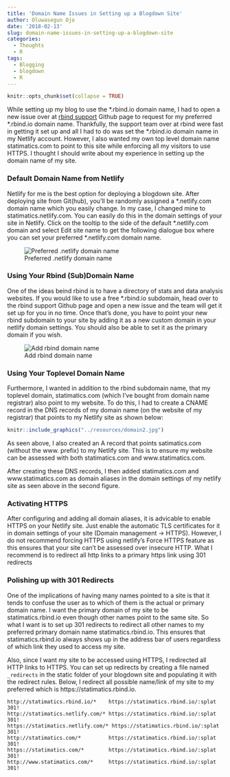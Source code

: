 ```yaml
---
title: 'Domain Name Issues in Setting up a Blogdown Site'
author: Oluwasegun Ojo
date: '2018-02-13'
slug: domain-name-issues-in-setting-up-a-blogdown-site
categories:
  - Thoughts
  - R
tags:
  - Blogging
  - blogdown
  - R
---
```


```r
knitr::opts_chunk$set(collapse = TRUE)
```

While setting up my blog to use the \*.rbind.io domain name, I had to open a new issue over at [rbind support](https://github.com/rbind/support/issues) Github page to request for my preferred \*.rbind.io domain name. Thankfully, the support team over at rbind were fast in getting it set up and all I had to do was set the \*.rbind.io domain name in my Netlify account. However, I also wanted my own top level domain name statimatics.com to point to this site while enforcing all my visitors to use HTTPS. I thought I should write about my experience in setting up the domain name of my site.

### Default Domain Name from Netlify
Netlify for me is the best option for deploying a blogdown site. After deploying site from Git(hub), you'll be randomly assigned a \*.netlify.com domain name which you easily change. In my case, I changed mine to statimatics.netlify.com. You can easily do this in the domain settings of your site in Netlify. Click on the tooltip to the side of the default \*.netlify.com domain and select Edit site name to get the following dialogue box where you can set your preferred \*.netlify.com domain name.

![Preferred .netlify domain name](../resources/domain1.jpg)

### Using Your Rbind (Sub)Domain Name
One of the ideas beind rbind is to have a directory of stats and data analysis websites. If you would like to use a free \*.rbind.io subdomain, head over to the rbind support Github page and open a new issue and the team will get it set up for you in no time. Once that's done, you have to point your new rbind subdomain to your site by adding it as a new custom domain in your netlify domain settings. You should also be able to set it as the primary domain if you wish.

![Add rbind domain name](../resources/domain.jpg)

### Using Your Toplevel Domain Name
Furthermore, I wanted in addition to the rbind subdomain name, that my toplevel domain, statimatics.com (which I've bought from domain name registrar) also  point to my website.  To do this, I had to create a CNAME record in the DNS records of my domain name (on the website of my registrar) that points to my Netlify site as shown below:

```r
knitr::include_graphics("../resources/domain2.jpg")
```


As seen above, I also created an A record that points satimatics.com (without the www. prefix) to my Netlify site. This is to ensure my website can be assessed with both statimatics.com and www.statimatics.com. 

After creating these DNS records, I then added statimatics.com and www.statimatics.com as domain aliases in the domain settings of my netlify site as seen above in the second figure.

### Activating HTTPS
After configuring and adding all domain aliases, it is advicable to enable HTTPS on your Netlify site. Just enable the automatic TLS certificates for it in domain settings of your site (Domain management -> HTTPS).
However, I do not recommend forcing HTTPS using netlify's Force HTTPS feature as this ensures that your site can't be assessed over insecure HTTP. What I recommend is to redirect all http links to a primary https link using 301 redirects

### Polishing up with 301 Redirects
One of the implications of having many names pointed to a site is that it tends to confuse the user as to which of them is the actual or primary domain name. I want the primary domain of my site to be statimatics.rbind.io even though other names point to the same site. So what I want is to set up 301 redirects to redirect all other names to my preferred primary domain name statimatics.rbind.io. This ensures that statimatics.rbind.io always shows up in the address bar of users regardless of which link they used to access my site. 

Also, since I want my site to be accessed using HTTPS, I redirected all HTTP links to HTTPS. You can set up redirects by creating a file named `_redirects` in the static folder of your blogdown site and populating it with the redirect rules. Below, I redirect all possible name/link of my site to my preferred which is https://statimatics.rbind.io.   

```
http://statimatics.rbind.io/*    https://statimatics.rbind.io/:splat  301!
http://statimatics.netlify.com/* https://statimatics.rbind.io/:splat  301!
https://statimatics.netlify.com/* https://statimatics.rbind.io/:splat  301!
http://statimatics.com/*         https://statimatics.rbind.io/:splat  301!
https://statimatics.com/*        https://statimatics.rbind.io/:splat  301!
http://www.statimatics.com/*     https://statimatics.rbind.io/:splat  301!
```
